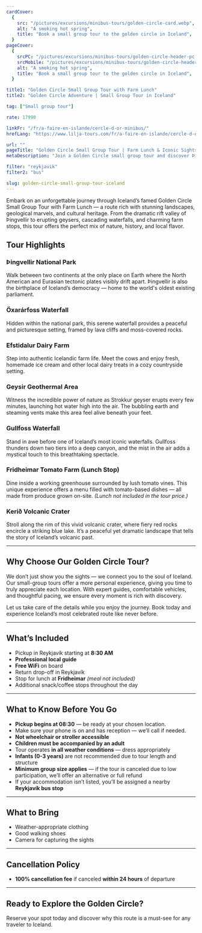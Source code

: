 ```yaml
---
cardCover:
  {
    src: "/pictures/excursions/minibus-tours/golden-circle-card.webp",
    alt: "A smoking hot spring",
    title: "Book a small group tour to the golden circle in Iceland",
  }
pageCover:
  {
    srcPC: "/pictures/excursions/minibus-tours/golden-circle-header-pc.webp",
    srcMobile: "/pictures/excursions/minibus-tours/golden-circle-header-mobile.webp",
    alt: "A smoking hot spring",
    title: "Book a small group tour to the golden circle in Iceland",
  }

title1: "Golden Circle Small Group Tour with Farm Lunch"
title2: "Golden Circle Adventure | Small Group Tour in Iceland"

tag: ["Small group tour"]

rate: 17990

linkFr: "/fr/a-faire-en-islande/cercle-d-or-minibus/"
hrefLang: "https://www.lilja-tours.com/fr/a-faire-en-islande/cercle-d-or-minibus/"

url: ""
pageTitle: "Golden Circle Small Group Tour | Farm Lunch & Iconic Sights"
metaDescription: "Join a Golden Circle small group tour and discover Þingvellir National Park, Gullfoss Waterfall, Geysir, and a farm lunch at Fridheimar. Book your adventure today!"

filter: "reykjavik"
filter2: "bus"

slug: golden-circle-small-group-tour-iceland
---
```


Embark on an unforgettable journey through Iceland’s famed Golden Circle Small Group Tour with Farm Lunch — a route rich with stunning landscapes, geological marvels, and cultural heritage. From the dramatic rift valley of Þingvellir to erupting geysers, cascading waterfalls, and charming farm stops, this tour offers the perfect mix of nature, history, and local flavor.

## **Tour Highlights**

### **Þingvellir National Park**

Walk between two continents at the only place on Earth where the North American and Eurasian tectonic plates visibly drift apart. Þingvellir is also the birthplace of Iceland’s democracy — home to the world's oldest existing parliament.

### **Öxarárfoss Waterfall**

Hidden within the national park, this serene waterfall provides a peaceful and picturesque setting, framed by lava cliffs and moss-covered rocks.

### **Efstidalur Dairy Farm**

Step into authentic Icelandic farm life. Meet the cows and enjoy fresh, homemade ice cream and other local dairy treats in a cozy countryside setting.

### **Geysir Geothermal Area**

Witness the incredible power of nature as Strokkur geyser erupts every few minutes, launching hot water high into the air. The bubbling earth and steaming vents make this area feel alive beneath your feet.

### **Gullfoss Waterfall**

Stand in awe before one of Iceland’s most iconic waterfalls. Gullfoss thunders down two tiers into a deep canyon, and the mist in the air adds a mystical touch to this breathtaking spectacle.

### **Fridheimar Tomato Farm (Lunch Stop)**

Dine inside a working greenhouse surrounded by lush tomato vines. This unique experience offers a menu filled with tomato-based dishes — all made from produce grown on-site. _(Lunch not included in the tour price.)_

### **Kerið Volcanic Crater**

Stroll along the rim of this vivid volcanic crater, where fiery red rocks encircle a striking blue lake. It’s a peaceful yet dramatic landscape that tells the story of Iceland’s volcanic past.

---

## **Why Choose Our Golden Circle Tour?**

We don’t just show you the sights — we connect you to the soul of Iceland. Our small-group tours offer a more personal experience, giving you time to truly appreciate each location. With expert guides, comfortable vehicles, and thoughtful pacing, we ensure every moment is rich with discovery.

Let us take care of the details while you enjoy the journey. Book today and experience Iceland’s most celebrated route like never before.

---

## **What’s Included**

- Pickup in Reykjavík starting at **8:30 AM**
- **Professional local guide**
- **Free WiFi** on board
- Return drop-off in Reykjavík
- Stop for lunch at **Fridheimar** _(meal not included)_
- Additional snack/coffee stops throughout the day

---

## **What to Know Before You Go**

- **Pickup begins at 08:30** — be ready at your chosen location.
- Make sure your phone is on and has reception — we’ll call if needed.
- **Not wheelchair or stroller accessible**
- **Children must be accompanied by an adult**
- Tour operates **in all weather conditions** — dress appropriately
- **Infants (0-3 years)** are not recommended due to tour length and structure
- **Minimum group size applies** — if the tour is canceled due to low participation, we’ll offer an alternative or full refund
- If your accommodation isn’t listed, you’ll be assigned a nearby **Reykjavík bus stop**

---

## **What to Bring**

- Weather-appropriate clothing
- Good walking shoes
- Camera for capturing the sights

---

## **Cancellation Policy**

- **100% cancellation fee** if canceled **within 24 hours** of departure

---

## **Ready to Explore the Golden Circle?**

Reserve your spot today and discover why this route is a must-see for any traveler to Iceland.

<script type="text/javascript" src="https://widgets.bokun.io/assets/javascripts/apps/build/BokunWidgetsLoader.js?bookingChannelUUID=97236c68-b945-4a96-8587-660bdc4c45fd" async></script>

<div class="bokunWidget" data-src="https://widgets.bokun.io/online-sales/97236c68-b945-4a96-8587-660bdc4c45fd/experience-calendar/16735"></div>
